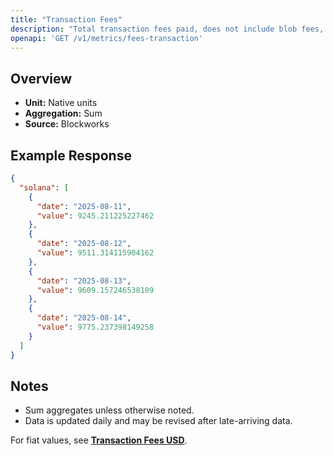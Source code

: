```yaml
---
title: "Transaction Fees"
description: "Total transaction fees paid, does not include blob fees, out-of-protocol tips, or additional sources of revenue"
openapi: 'GET /v1/metrics/fees-transaction'
---
```


## Overview

- **Unit:** Native units
- **Aggregation:** Sum
- **Source:** Blockworks

## Example Response

```json
{
  "solana": [
    {
      "date": "2025-08-11",
      "value": 9245.211225227462
    },
    {
      "date": "2025-08-12",
      "value": 9511.314115904162
    },
    {
      "date": "2025-08-13",
      "value": 9609.157246538109
    },
    {
      "date": "2025-08-14",
      "value": 9775.237398149258
    }
  ]
}
```

## Notes
- Sum aggregates unless otherwise noted.
- Data is updated daily and may be revised after late-arriving data.


<Note>For fiat values, see **[Transaction Fees USD](./fees-transaction-usd)**.</Note>